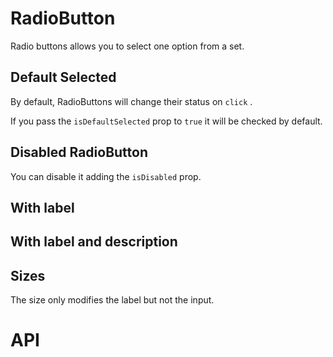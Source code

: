 


<Meta of={RadioButtonMeta} />

# RadioButton

Radio buttons allows you to select one option from a set.

<Canvas of={RadioButtonMeta.Playground} />

<Controls />

## Default Selected

By default, RadioButtons will change their status on `click` .

If you pass the `isDefaultSelected` prop to `true` it will be checked by default.

<Canvas>
	<Story of={RadioButtonMeta.DefaultSelected} />
	<Story of={RadioButtonMeta.NotDefaultSelected} />
</Canvas>

## Disabled RadioButton

You can disable it adding the `isDisabled` prop.

<Canvas of={RadioButtonMeta.Disabled} />

## With label

<Canvas>
	<Story of={RadioButtonMeta.WithLabel} />
	<Story of={RadioButtonMeta.WithLabelDisabled} />
</Canvas>

## With label and description

<Canvas>
	<Story of={RadioButtonMeta.WithDescription} />
	<Story of={RadioButtonMeta.WithDescriptionDisabled} />
</Canvas>

## Sizes

The size only modifies the label but not the input.

<Canvas>

<Story of={RadioButtonMeta.SizeMedium} />
<Story of={RadioButtonMeta.SizeLarge} />
</Canvas>

# API

<ArgTypes of={RadioButton} />
